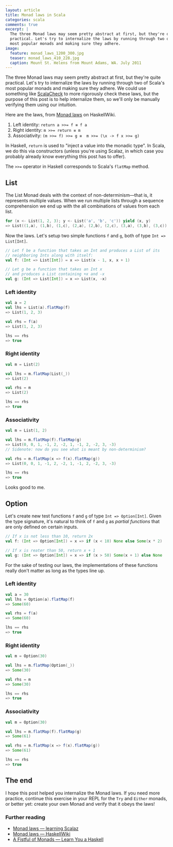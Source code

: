 ```yaml
---
layout: article
title: Monad laws in Scala
categories: scala
comments: true
excerpt: |
  The three Monad laws may seem pretty abstract at first, but they're quite
  practical. Let's try to internalize the laws by running through two of Scala's
  most popular monads and making sure they adhere.
image:
  feature: monad_laws_1200_300.jpg
  teaser: monad_laws_410_228.jpg
  caption: Mount St. Helens from Mount Adams, WA. July 2011
---
```


The three Monad laws may seem pretty abstract at first, but they're quite
practical. Let's try to internalize the laws by running through two of Scala's
most popular monads and making sure they adhere. We could use something like
[ScalaCheck](http://scalacheck.org/) to more rigorously check these laws, but
the purpose of this post is to help internalize them, so we'll only be manually
verifying them using our intuition.

Here are the laws, from [Monad laws](https://wiki.haskell.org/Monad_laws) on HaskellWiki.

1. Left identity: `return a >>= f ≡ f a`
1. Right identity: `m >>= return ≡ m`
1. Associativity: `(m >>= f) >>= g ≡  m >>= (\x -> f x >>= g)`

In Haskell, `return` is used to "inject a value into the
monadic type". In Scala, we do this via constructors (unless you're using
Scalaz, in which case you probably already know everything this post has to
offer).

The `>>=` operator in Haskell corresponds to Scala's
`flatMap` method.

## List

The List Monad deals with the context of non-determinism—that is, it represents
multiple values. When we run multiple lists through a sequence comprehension we
end up with the all combinations of values from each list.

```scala
for (x <- List(1, 2, 3); y <- List('a', 'b', 'c')) yield (x, y)
=> List((1,a), (1,b), (1,c), (2,a), (2,b), (2,c), (3,a), (3,b), (3,c))
```

Now the laws. Let's setup two simple functions `f` and `g`, both of type `Int =>
List[Int]`.

```scala
// Let f be a function that takes an Int and produces a List of its
// neighboring Ints along with itself:
val f: (Int => List[Int]) = x => List(x - 1, x, x + 1)

// Let g be a function that takes an Int x
// and produces a List containing +x and -x
val g: (Int => List[Int]) = x => List(x, -x)
```

### Left identity

```scala
val a = 2
val lhs = List(a).flatMap(f)
=> List(1, 2, 3)

val rhs = f(a)
=> List(1, 2, 3)

lhs == rhs
=> true
```

### Right identity

```scala
val m = List(2)

val lhs = m.flatMap(List(_))
=> List(2)

val rhs = m
=> List(2)

lhs == rhs
=> true
```

### Associativity

```scala
val m = List(1, 2)

val lhs = m.flatMap(f).flatMap(g)
=> List(0, 0, 1, -1, 2, -2, 1, -1, 2, -2, 3, -3)
// Sidenote: now do you see what is meant by non-determinism?

val rhs = m.flatMap(x => f(x).flatMap(g))
=> List(0, 0, 1, -1, 2, -2, 1, -1, 2, -2, 3, -3)

lhs == rhs
=> true
```

Looks good to me.

## Option

Let's create new test functions `f` and `g` of type `Int =>
Option[Int]`. Given the type signature, it's natural to think
of `f` and `g` as _partial functions_ that are only defined on certain inputs.

```scala
// If x is not less than 10, return 2x
val f: (Int => Option[Int]) = x => if (x < 10) None else Some(x * 2)

// If x is reater than 50, return x + 1
val g: (Int => Option[Int]) = x => if (x > 50) Some(x + 1) else None
```

For the sake of testing our laws, the implementations of these functions really
don't matter as long as the types line up.

### Left identity

```scala
val a = 30
val lhs = Option(a).flatMap(f)
=> Some(60)

val rhs = f(a)
=> Some(60)

lhs == rhs
=> true
```

### Right identity

```scala
val m = Option(30)

val lhs = m.flatMap(Option(_))
=> Some(30)

val rhs = m
=> Some(30)

lhs == rhs
=> true
```

### Associativity

```scala
val m = Option(30)

val lhs = m.flatMap(f).flatMap(g)
=> Some(61)

val rhs = m.flatMap(x => f(x).flatMap(g))
=> Some(61)

lhs == rhs
=> true
```

## The end

I hope this post helped you internalize the Monad laws. If you need more
practice, continue this exercise in your REPL for the `Try`
and `Either` monads, or better yet: create your own Monad and
verify that it obeys the laws!

### Further reading

- [Monad laws — learning Scalaz](http://eed3si9n.com/learning-scalaz/Monad+laws.html)
- [Monad laws — HaskellWiki](https://wiki.haskell.org/Monad_laws)
- [A Fistful of Monads — Learn You a Haskell](http://learnyouahaskell.com/a-fistful-of-monads#monad-laws)
